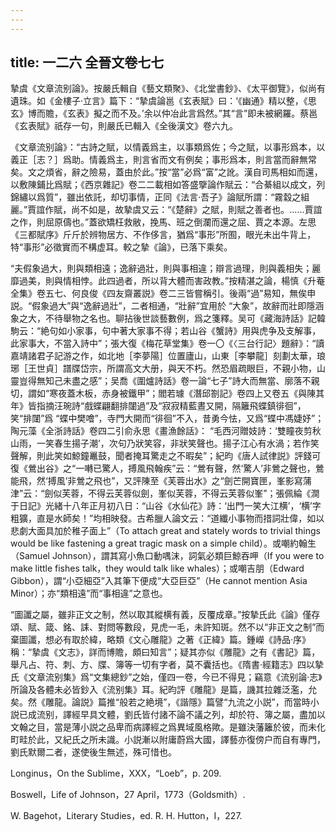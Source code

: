 ```yaml
---
---
---
```

title: 一二六 全晉文卷七七
---




摯虞《文章流别論》。按嚴氏輯自《藝文類聚》、《北堂書鈔》、《太平御覽》，似尚有遺珠。如《金樓子·立言》篇下：“摯虞論邕《玄表賦》曰：‘《幽通》精以整，《思玄》博而贍，《玄表》擬之而不及。’余以仲冶此言爲然。”其“言”即未被網羅。蔡邕《玄表賦》祇存一句，則嚴氏已輯入《全後漢文》卷六九。

《文章流别論》：“古詩之賦，以情義爲主，以事類爲佐；今之賦，以事形爲本，以義正［志？］爲助。情義爲主，則言省而文有例矣；事形爲本，則言當而辭無常矣。文之煩省，辭之險易，蓋由於此。”按“當”必爲“富”之訛。漢自司馬相如而還，以敷陳鋪比爲賦；《西京雜記》卷二二載相如答盛擥論作賦云：“合綦組以成文，列錦繡以爲質”，雖出依託，却切事情，正同《法言·吾子》論賦所謂：“霧縠之組麗。”賈誼作賦，尚不如是，故摯虞又云：“《楚辭》之賦，則賦之善者也。……賈誼之作，則屈原儔也。”蓋欲矯枉救敝，挽馬、班之倒瀾而還之屈、賈之本源。左思《三都賦序》斤斤於辨物居方、不作侈言，猶爲“事形”所囿，眼光未出牛背上，特“事形”必徵實而不構虚耳。較之摯《論》，已落下乘矣。

“夫假象過大，則與類相遠；逸辭過壯，則與事相違；辯言過理，則與義相失；麗靡過美，則與情相悖。此四過者，所以背大體而害政教。”按精湛之論，楊慎《升菴全集》卷五七、何良俊《四友齋叢説》卷二三皆嘗稱引。後兩“過”易知，無俟申説。“假象過大”與“逸辭過壯”，二者相通，“壯辭”宜用於 “大象”，故辭而壯即隱涵象之大，不待舉物之名也。聊拈後世談藝數例，爲之箋釋。吴可《藏海詩話》記韓駒云：“絶句如小家事，句中著大家事不得；若山谷《蟹詩》用與虎争及支解事，此家事大，不當入詩中”；張大復《梅花草堂集》卷一〇《〈三台行記〉題辭》：“讀嘉靖諸君子記游之作，如北地［李夢陽］位置廬山，山東［李攀龍］刻劃太華，琅琊［王世貞］譜牒岱宗，所謂高文大册，與天不朽。然恐眉疏眼巨，不親小物，山靈豈得無知己未盡之感”；吴喬《圍爐詩話》卷一論“七子”詩大而無當、廓落不親切，謂如“寒夜蓋木板，赤身被鐵甲”；閻若璩《潛邱劄記》卷四上又卷五《與陳其年》皆指摘汪琬詩“戲蝶翩翻排闥過”及“寂寂精藍晝又開，隔籬飛蝶鎮徘徊”，笑“排闥”爲 “蝶中樊噲”，寺門大開而“徘徊”不入，昔勇今怯，又爲“蝶中馮婕妤”；陶元藻《全浙詩話》卷四二引俞永思《畫漁餘話》： “毛西河贈妓詩：‘雙瞳夜剪秋山雨，一笑春生揚子潮’，次句乃狀笑容，非狀笑聲也。揚子江心有水渦；若作笑聲解，則此笑如鯨鐘鼉鼓，聞者掩耳驚走之不暇矣”；紀昀《唐人試律説》評錢可復《鶯出谷》之“一囀已驚人，搏風飛翰疾”云：“鶯有聲，然‘驚人’非鶯之聲也，鶯能飛，然‘搏風’非鶯之飛也”，又評陳至《芙蓉出水》之“劍芒開寶匣，峯影寫蒲津”云：“劍似芙蓉，不得云芙蓉似劍，峯似芙蓉，不得云芙蓉似峯”；張佩綸《澗于日記》光緒十八年正月初八日：“山谷《水仙花》詩：‘出門一笑大江横’，‘横’字粗獷，直是水師矣！”均相映發。古希臘人論文云：“道纖小事物而措詞壯偉，如以悲劇大面具加於稚子面上”（To attach great and stately words to trivial things would be like fastening a great tragic mask on a simple child）。或嘲約翰生（Samuel Johnson），謂其寫小魚口動喁沫，詞氣必類巨鯨吞呷（If you were to make little fishes talk，they would talk like whales）；或嘲吉朋（Edward Gibbon），謂“小亞細亞”入其筆下便成“大亞巨亞”（He cannot mention Asia Minor）；亦“類相遠”而“事相違”之意也。

“圖讖之屬，雖非正文之制，然以取其縱横有義，反覆成章。”按摯氏此《論》僅存頌、賦、箴、銘、誄、對問等數段，見虎一毛，未許知斑。然不以“非正文之制”而棄圖讖，想必有取於緯，略類《文心雕龍》之著《正緯》篇。鍾嶸《詩品·序》稱：“摯虞《文志》，詳而博贍，頗曰知言”；疑其亦似《雕龍》之有《書記》篇，舉凡占、符、刺、方、牒、簿等一切有字者，莫不囊括也。《隋書·經籍志》四以摯氏《文章流别集》爲“文集總鈔”之始，僅四一卷，今已不得見；竊意《流别論·志》所論及各體未必皆鈔入《流别集》耳。紀昀評《雕龍》是篇，譏其拉雜泛濫，允矣。然《雕龍。論説》篇推“般若之絶境”，《諧隱》篇譬“九流之小説”，而當時小説已成流别，譯經早具文體，劉氏皆付諸不論不議之列，却於符、簿之屬，盡加以文翰之目，當是薄小説之品卑而病譯經之爲異域風格歟。是雖決藩籬於彼，而未化町畦於此，又紀氏之所未識。小説漸以附庸蔚爲大國，譯藝亦復傍户而自有專門，劉氏默爾二者，遂使後生無述，殊可惜也。

Longinus，On the Sublime，XXX，“Loeb”，p. 209.

Boswell，Life of Johnson，27 April，1773（Goldsmith）.

W. Bagehot，Literary Studies，ed. R. H. Hutton，I，227.